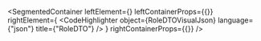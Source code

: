 
<SegmentedContainer
  leftElement={<RoleDTODesc />}
  leftContainerProps={{}}
  rightElement={
    <CodeHighlighter
      object={RoleDTOVisualJson}
      language={"json"}
      title={"RoleDTO"}
    />
  }
  rightContainerProps={{}}
/>

<div
  class={"spacer"}
/>


